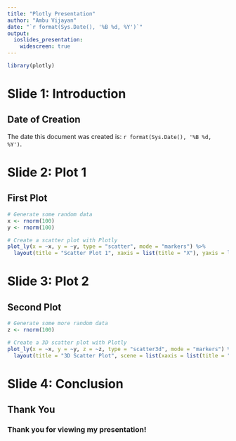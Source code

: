 ```yaml
---
title: "Plotly Presentation"
author: "Ambu Vijayan"
date: "`r format(Sys.Date(), '%B %d, %Y')`"
output:
  ioslides_presentation:
    widescreen: true
---
```


```r
library(plotly)
```


# Slide 1: Introduction

## Date of Creation

The date this document was created is: `r format(Sys.Date(), '%B %d, %Y')`.

# Slide 2: Plot 1

## First Plot

```r
# Generate some random data
x <- rnorm(100)
y <- rnorm(100)

# Create a scatter plot with Plotly
plot_ly(x = ~x, y = ~y, type = "scatter", mode = "markers") %>%
  layout(title = "Scatter Plot 1", xaxis = list(title = "X"), yaxis = list(title = "Y"))
```

# Slide 3: Plot 2

## Second Plot

```r
# Generate some more random data
z <- rnorm(100)

# Create a 3D scatter plot with Plotly
plot_ly(x = ~x, y = ~y, z = ~z, type = "scatter3d", mode = "markers") %>%
  layout(title = "3D Scatter Plot", scene = list(xaxis = list(title = "X"), yaxis = list(title = "Y"), zaxis = list(title = "Z")))

```

# Slide 4: Conclusion

## Thank You

### Thank you for viewing my presentation!

